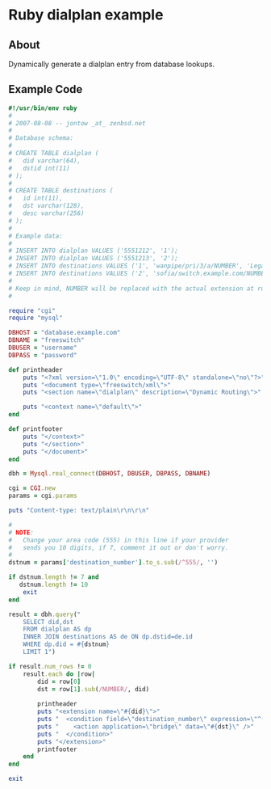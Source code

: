 
# Ruby dialplan example 

 

## About

Dynamically generate a dialplan entry from database lookups.

## Example Code

```ruby
#!/usr/bin/env ruby
#
# 2007-08-08 -- jontow _at_ zenbsd.net
#
# Database schema:
#
# CREATE TABLE dialplan (
#   did varchar(64),
#   dstid int(11)
# );
#
# CREATE TABLE destinations (
#   id int(11),
#   dst varchar(128),
#   desc varchar(256)
# );
#
# Example data:
#
# INSERT INTO dialplan VALUES ('5551212', '1');
# INSERT INTO dialplan VALUES ('5551213', '2');
# INSERT INTO destinations VALUES ('1', 'wanpipe/pri/3/a/NUMBER', 'Legacy PBX');
# INSERT INTO destinations VALUES ('2', 'sofia/switch.example.com/NUMBER@newpbx.example.com', 'New PBX');
#
# Keep in mind, NUMBER will be replaced with the actual extension at runtime.
#

require "cgi"
require "mysql"

DBHOST = "database.example.com"
DBNAME = "freeswitch"
DBUSER = "username"
DBPASS = "password"

def printheader
	puts "<?xml version=\"1.0\" encoding=\"UTF-8\" standalone=\"no\"?>"
	puts "<document type=\"freeswitch/xml\">"
	puts "<section name=\"dialplan\" description=\"Dynamic Routing\">"

	puts "<context name=\"default\">"
end

def printfooter
	puts "</context>"
	puts "</section>"
	puts "</document>"
end

dbh = Mysql.real_connect(DBHOST, DBUSER, DBPASS, DBNAME)

cgi = CGI.new
params = cgi.params

puts "Content-type: text/plain\r\n\r\n"

#
# NOTE: 
#   Change your area code (555) in this line if your provider
#   sends you 10 digits, if 7, comment it out or don't worry.
#
dstnum = params['destination_number'].to_s.sub(/^555/, '')

if dstnum.length != 7 and
   dstnum.length != 10
	exit
end

result = dbh.query("
	SELECT did,dst
	FROM dialplan AS dp
	INNER JOIN destinations AS de ON dp.dstid=de.id
	WHERE dp.did = #{dstnum}
	LIMIT 1")

if result.num_rows != 0
	result.each do |row|
		did = row[0]
		dst = row[1].sub(/NUMBER/, did)
	
		printheader
		puts "<extension name=\"#{did}\">"
		puts "  <condition field=\"destination_number\" expression=\"^(?:[0-9]{3}|)#{did}$\">"
		puts "    <action application=\"bridge\" data=\"#{dst}\" />"
		puts "  </condition>"
		puts "</extension>"
		printfooter
	end
end

exit
```


